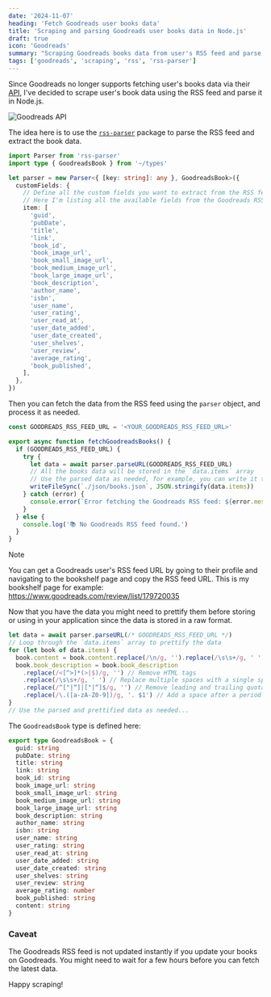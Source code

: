 ```yaml
---
date: '2024-11-07'
heading: 'Fetch Goodreads user books data'
title: 'Scraping and parsing Goodreads user books data in Node.js'
draft: true
icon: 'Goodreads'
summary: "Scraping Goodreads books data from user's RSS feed and parse to JSON in Node.js"
tags: ['goodreads', 'scraping', 'rss', 'rss-parser']
---
```


Since Goodreads no longer supports fetching user's books data via their [API](https://www.goodreads.com/api),
I've decided to scrape user's book data using the RSS feed and parse it in Node.js.

![Goodreads API](/static/images/goodreads-api.png)

The idea here is to use the [`rss-parser`](https://www.npmjs.com/package/rss-parser) package to parse the RSS feed and extract the book data.

```ts:goodreads.ts showLineNumbers
import Parser from 'rss-parser'
import type { GoodreadsBook } from '~/types'

let parser = new Parser<{ [key: string]: any }, GoodreadsBook>({
  customFields: {
    // Define all the custom fields you want to extract from the RSS feed
    // Here I'm listing all the available fields from the Goodreads RSS feed
    item: [
      'guid',
      'pubDate',
      'title',
      'link',
      'book_id',
      'book_image_url',
      'book_small_image_url',
      'book_medium_image_url',
      'book_large_image_url',
      'book_description',
      'author_name',
      'isbn',
      'user_name',
      'user_rating',
      'user_read_at',
      'user_date_added',
      'user_date_created',
      'user_shelves',
      'user_review',
      'average_rating',
      'book_published',
    ],
  },
})
```

Then you can fetch the data from the RSS feed using the `parser` object, and process it as needed.

```ts:goodreads.ts showLineNumbers
const GOODREADS_RSS_FEED_URL = '<YOUR_GOODREADS_RSS_FEED_URL>'

export async function fetchGoodreadsBooks() {
  if (GOODREADS_RSS_FEED_URL) {
    try {
      let data = await parser.parseURL(GOODREADS_RSS_FEED_URL)
      // All the books data will be stored in the `data.items` array
      // Use the parsed data as needed, for example, you can write it to a JSON file:
      writeFileSync(`./json/books.json`, JSON.stringify(data.items))
    } catch (error) {
      console.error(`Error fetching the Goodreads RSS feed: ${error.message}`)
    }
  } else {
    console.log('📚 No Goodreads RSS feed found.')
  }
}
```

> [!NOTE]
> You can get a Goodreads user's RSS feed URL by going to their profile and navigating to the bookshelf page and copy the RSS feed URL.
> This is my bookshelf page for example: https://www.goodreads.com/review/list/179720035

Now that you have the data you might need to prettify them before storing or using in your application
since the data is stored in a raw format.

```ts:types.ts showLineNumbers
let data = await parser.parseURL(/* GOODREADS_RSS_FEED_URL */)
// Loop through the `data.items` array to prettify the data
for (let book of data.items) {
  book.content = book.content.replace(/\n/g, '').replace(/\s\s+/g, ' ') // Remove line breaks
  book.book_description = book.book_description
    .replace(/<[^>]*(>|$)/g, '') // Remove HTML tags
    .replace(/\s\s+/g, ' ') // Replace multiple spaces with a single space
    .replace(/^["|“]|["|“]$/g, '') // Remove leading and trailing quotation marks
    .replace(/\.([a-zA-Z0-9])/g, '. $1') // Add a space after a period
}
// Use the parsed and prettified data as needed...
```

The `GoodreadsBook` type is defined here:

```ts:types.ts showLineNumbers
export type GoodreadsBook = {
  guid: string
  pubDate: string
  title: string
  link: string
  book_id: string
  book_image_url: string
  book_small_image_url: string
  book_medium_image_url: string
  book_large_image_url: string
  book_description: string
  author_name: string
  isbn: string
  user_name: string
  user_rating: string
  user_read_at: string
  user_date_added: string
  user_date_created: string
  user_shelves: string
  user_review: string
  average_rating: number
  book_published: string
  content: string
}
```

### Caveat

The Goodreads RSS feed is not updated instantly if you update your books on Goodreads.
You might need to wait for a few hours before you can fetch the latest data.

Happy scraping! <Twemoji emoji="clinking-beer-mugs" />
